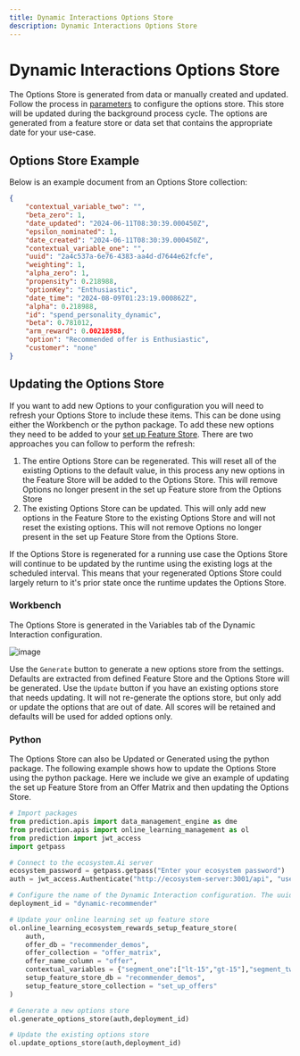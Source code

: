 ```yaml
---
title: Dynamic Interactions Options Store
description: Dynamic Interactions Options Store
---
```


# Dynamic Interactions Options Store
The Options Store is generated from data or manually created and updated. Follow the process in [parameters](/docs/configuration/dynamic/parameters) to configure the options store. This store will be updated during the background process cycle. The options are generated from a feature store or data set that contains the appropriate date for your use-case.

## Options Store Example
Below is an example document from an Options Store collection:
```json
{
    "contextual_variable_two": "",
    "beta_zero": 1,
    "date_updated": "2024-06-11T08:30:39.000450Z",
    "epsilon_nominated": 1,
    "date_created": "2024-06-11T08:30:39.000450Z",
    "contextual_variable_one": "",
    "uuid": "2a4c537a-6e76-4383-aa4d-d7644e62fcfe",
    "weighting": 1,
    "alpha_zero": 1,
    "propensity": 0.218988,
    "optionKey": "Enthusiastic",
    "date_time": "2024-08-09T01:23:19.000862Z",
    "alpha": 0.218988,
    "id": "spend_personality_dynamic",
    "beta": 0.781012,
    "arm_reward": 0.00218988,
    "option": "Recommended offer is Enthusiastic",
    "customer": "none"
}
```

## Updating the Options Store
If you want to add new Options to your configuration you will need to refresh your Options Store to include these items. This can be done using either the Workbench or the python package. To add these new options they need to be added to your [set up Feature Store](/docs/configuration/dynamic/parameters). There are two approaches you can follow to perform the refresh:
1. The entire Options Store can be regenerated. This will reset all of the existing Options to the default value, in this process any new options in the Feature Store will be added to the Options Store. This will remove Options no longer present in the set up Feature store from the Options Store
2. The existing Options Store can be updated. This will only add new options in the Feature Store to the existing Options Store and will not reset the existing options. This will not remove Options no longer present in the set up Feature Store from the Options Store.

<Callout type="tip" title="Note">
    If the Options Store is regenerated for a running use case the Options Store will continue to be updated by the runtime using the existing logs at the scheduled interval. This means that your regenerated Options Store could largely return to it's prior state once the runtime updates the Options Store.
</Callout>

### Workbench
The Options Store is generated in the Variables tab of the Dynamic Interaction configuration.

![image](/images/configuration/dynamic/dynamic-03-variables.png)

Use the `Generate` button to generate a new options store from the settings. Defaults are extracted from defined Feature Store and the Options Store will be generated. Use the `Update` button if you have an existing options store that needs updating. It will not re-generate the options store, but only add or update the options that are out of date. All scores will be retained and defaults will be used for added options only.

### Python
The Options Store can also be Updated or Generated using the python package. The following example shows how to update the Options Store using the python package. Here we include we give an example of updating the set up Feature Store from an Offer Matrix and then updating the Options Store.
```python
# Import packages
from prediction.apis import data_management_engine as dme
from prediction.apis import online_learning_management as ol
from prediction import jwt_access
import getpass

# Connect to the ecosystem.Ai server
ecosystem_password = getpass.getpass("Enter your ecosystem password")
auth = jwt_access.Authenticate("http://ecosystem-server:3001/api", "user@ecosystem.ai", ecosystem_password)

# Configure the name of the Dynamic Interaction configuration. The uuid can also be used
deployment_id = "dynamic-recommender"

# Update your online learning set up feature store
ol.online_learning_ecosystem_rewards_setup_feature_store(
    auth,
    offer_db = "recommender_demos",
    offer_collection = "offer_matrix",
    offer_name_column = "offer",
    contextual_variables = {"segment_one":["lt-15","gt-15"],"segment_two":["lt-50","50-250","250-500","gt-500"]},
    setup_feature_store_db = "recommender_demos",
    setup_feature_store_collection = "set_up_offers"
)

# Generate a new options store
ol.generate_options_store(auth,deployment_id)

# Update the existing options store
ol.update_options_store(auth,deployment_id)
```


